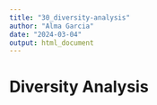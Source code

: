 ```yaml
---
title: "30_diversity-analysis"
author: "Alma Garcia"
date: "2024-03-04"
output: html_document
---
```


# Diversity Analysis

